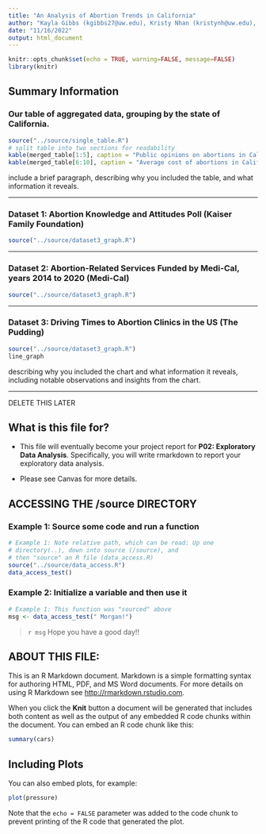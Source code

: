```yaml
---
title: "An Analysis of Abortion Trends in California"
author: "Kayla Gibbs (kgibbs27@uw.edu), Kristy Nhan (kristynh@uw.edu), Elizabeth Luna-Santos (elunas1@uw.edu)"
date: "11/16/2022"
output: html_document
---
```


```r
knitr::opts_chunk$set(echo = TRUE, warning=FALSE, message=FALSE)
library(knitr)
```


## Summary Information



### Our table of aggregated data, grouping by the state of California.  
```r
source("../source/single_table.R")
# split table into two sections for readability
kable(merged_table[1:5], caption = "Public opinions on abortions in California: proportions in favor of legalizing")
kable(merged_table[6:10], caption = "Average cost of abortions in California and average driving times to abortion clinics")
```
include a brief paragraph, describing why you included the table, and what information it reveals.


---

### Dataset 1: Abortion Knowledge and Attitudes Poll (Kaiser Family Foundation)
```r
source("../source/dataset3_graph.R")

```



---

### Dataset 2: Abortion-Related Services Funded by Medi-Cal, years 2014 to 2020 (Medi-Cal)
```r
source("../source/dataset3_graph.R")

```
 
 
 
---
 
### Dataset 3: Driving Times to Abortion Clinics in the US (The Pudding)
```r
source("../source/dataset3_graph.R")
line_graph
```
describing why you included the chart and what information it reveals, including notable observations and insights from the chart.



------
DELETE THIS LATER

## What is this file for?

* This file will eventually become your project report for **P02: Exploratory Data Analysis**. Specifically, you will write rmarkdown to report your exploratory data analysis.

* Please see Canvas for more details.

## ACCESSING THE /source DIRECTORY
### Example 1: Source some code and run a function
```r
# Example 1: Note relative path, which can be read: Up one
# directory(..), down into source (/source), and 
# then "source" an R file (data_access.R)
source("../source/data_access.R")
data_access_test()
```

### Example 2: Initialize a variable and then use it
```r
# Example 1: This function was "sourced" above
msg <- data_access_test(" Morgan!")
```

> `r msg` Hope you have a good day!! 

## ABOUT THIS FILE: 

This is an R Markdown document. Markdown is a simple formatting syntax for authoring HTML, PDF, and MS Word documents. For more details on using R Markdown see <http://rmarkdown.rstudio.com>.

When you click the **Knit** button a document will be generated that includes both content as well as the output of any embedded R code chunks within the document. You can embed an R code chunk like this:

```r
summary(cars)
```

## Including Plots

You can also embed plots, for example:

```r
plot(pressure)
```

Note that the `echo = FALSE` parameter was added to the code chunk to prevent printing of the R code that generated the plot.
